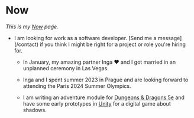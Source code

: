 

# Now

_This is my [Now](https://nownownow.com/about) page._

<ul className="list list-disc">
	<li className="mb-4 marker:animate-pulse">
		I am looking for work as a software developer. [Send me a message](/contact) if you think I might be
		right for a project or role you're hiring for.
	</li>

- In January, my amazing partner Inga ♥️ and I got married in an unplanned
  ceremony in Las Vegas.

- Inga and I spent summer 2023 in Prague and are looking forward to attending
  the Paris 2024 Summer Olympics.

- I am writing an adventure module for
  [Dungeons & Dragons 5e](https://dnd.wizards.com/how-to-play) and have some
  early prototypes in [Unity](https://learn.unity.com) for a digital game about
  shadows.

</ul>
